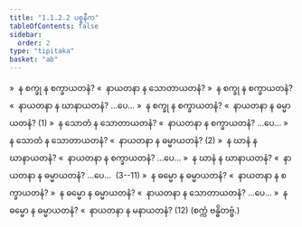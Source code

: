 ```yaml
---
title: "1.1.2.2 ပစ္စနီက"
tableOfContents: false
sidebar:
  order: 2
type: "tipitaka"
basket: "ab"
---
```



<DynamicBreadcrumb />

<Division number="5">

<Paragraph number="76">
»  န စက္ခု န စက္ခာယတနံ?
</Paragraph>

<Paragraph number="77">
«  နာယတနာ န သောတာယတနံ?
</Paragraph>

<Paragraph number="78">
»  န စက္ခု န စက္ခာယတနံ?
</Paragraph>

<Paragraph number="79">
«  နာယတနာ န ဃာနာယတနံ? …ပေ…
</Paragraph>

<Paragraph number="80">
»  န စက္ခု န စက္ခာယတနံ?
</Paragraph>

<Paragraph number="81">
«  နာယတနာ န ဓမ္မာယတနံ? (1)
</Paragraph>

<Paragraph number="82">
»  န သောတံ န သောတာယတနံ?
</Paragraph>

<Paragraph number="83">
«  နာယတနာ န စက္ခာယတနံ? …ပေ…
</Paragraph>

<Paragraph number="84">
»  န သောတံ န သောတာယတနံ?
</Paragraph>

<Paragraph number="85">
«  နာယတနာ န ဓမ္မာယတနံ? (2)
</Paragraph>

<Paragraph number="86">
»  န ဃာနံ န ဃာနာယတနံ?
</Paragraph>

<Paragraph number="87">
«  နာယတနာ န စက္ခာယတနံ? …ပေ…
</Paragraph>

<Paragraph number="88">
»  န ဃာနံ န ဃာနာယတနံ?
</Paragraph>

<Paragraph number="89">
«  နာယတနာ န ဓမ္မာယတနံ? …ပေ…  (3--11)
</Paragraph>

<Paragraph number="90">
»  န ဓမ္မော န ဓမ္မာယတနံ?
</Paragraph>

<Paragraph number="91">
«  နာယတနာ န စက္ခာယတနံ?
</Paragraph>

<Paragraph number="92">
»  န ဓမ္မော န ဓမ္မာယတနံ?
</Paragraph>

<Paragraph number="93">
«  နာယတနာ န သောတာယတနံ? …ပေ…
</Paragraph>

<Paragraph number="94">
»  န ဓမ္မော န ဓမ္မာယတနံ?
</Paragraph>

<Paragraph number="95">
«  နာယတနာ န မနာယတနံ? (12)

</Paragraph>
</Division>

<Paragraph number="96" type="center">
(စက္ကံ ဗန္ဓိတဗ္ဗံ.)
</Paragraph>